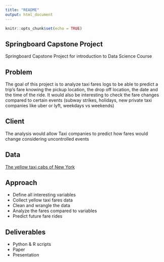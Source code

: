 ```yaml
---
title: "README"
output: html_document
---
```


```r
knitr::opts_chunk$set(echo = TRUE)
```

## Springboard Capstone Project

Springboard Capstone Project for introduction to Data Science Course

## Problem

The goal of this project is to analyze taxi fares logs to be able to predict a trip's fare knowing the pickup location, the drop off location, the date and the time of the ride. It would also be interesting to check the fare changes compared to certain events (subway strikes, holidays, new private taxi companies like uber or lyft, weekdays vs weekends)


## Client

The analysis would allow Taxi companies to predict how fares would change considering uncontrolled events

## Data

[The yellow taxi cabs of New York](https://bigquery.cloud.google.com/table/nyc-tlc:yellow.trips?pli=1)

## Approach

* Define all interesting variables 
* Collect yellow taxi fares data
* Clean and wrangle the data
* Analyze the fares compared to variables
* Predict future fare rides

## Deliverables

* Python & R scripts
* Paper
* Presentation